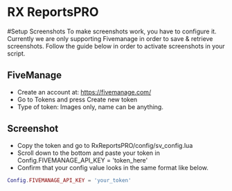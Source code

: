 # RX ReportsPRO

#Setup Screenshots
To make screenshots work, you have to configure it. Currently we are only supporting Fivemanage in order to save & retrieve screenshots. Follow the guide below in order to activate screenshots in your script.

## FiveManage
- Create an account at: https://fivemanage.com/
- Go to Tokens and press Create new token
- Type of token: Images only, name can be anything.

## Screenshot
- Copy the token and go to RxReportsPRO/config/sv_config.lua
- Scroll down to the bottom and paste your token in Config.FIVEMANAGE_API_KEY = 'token_here'
- Confirm that your config value looks in the same format like below.
```lua
Config.FIVEMANAGE_API_KEY = 'your_token'
```
